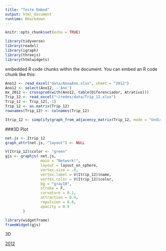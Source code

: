 ```yaml
---
title: "Teste Embed"
output: html_document
runtime: Rmarkdown
---
```


```r
knitr::opts_chunk$set(echo = TRUE)
```

```r
library(tidyverse)
library(readxl)
library(igraph)
library(threejs)
library(htmlwidgets)

```
embedded R code chunks within the document. You can embed an R code chunk like this:

```r
Ano12 <- read_excel("data/AnoaAno.xlsx", sheet = "2012")
Ano12 <- select(Ano12, -'Ano')
mx_2012 <- crossprod(with(Ano12, table(Diferenciador, Atrativo)))
Trip_12 <- read_excel("~/redes/data/Trip_12.xlsx")
Trip_12 <- Trip_12[,-1]
Trip_12 <- as.matrix(Trip_12)
rownames(Trip_12) <- colnames(Trip_12)

Itrip_12 <- simplify(graph_from_adjacency_matrix(Trip_12, mode = "Undirected"))
```


###3D Plot

```r

net.js <- Itrip_12
graph_attr(net.js, "layout") <- NULL

V(Itrip_12)$color <- "green"
gjs <- graphjs( net.js,
                main = "Network!",
                layout = layout_on_sphere,
                vertex.size = .8,
                vertex.label = V(Itrip_12)$name,
                vertex.color = V(Itrip_12)$color,
                bg = "gray10",
                stroke = F,
                curvature = 0.1,
                attraction = 0.9,
                repulsion = 0.8,
                opacity = 0.9
        )

```

```r
library(widgetframe)
frameWidget(gjs)

```


3D

[2012](C:\Users\gabriel.rangel\Documents\redes\Media-Network-gjs.html){target="_blank"}  


